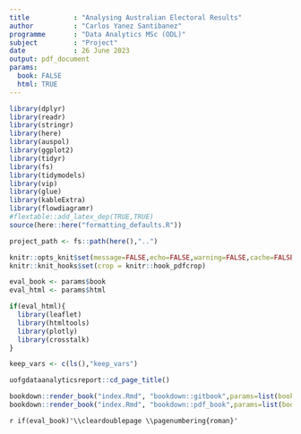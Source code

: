```yaml
--- 
title           : "Analysing Australian Electoral Results"
author          : "Carlos Yanez Santibanez"
programme       : "Data Analytics MSc (ODL)"
subject         : "Project"
date            : 26 June 2023
output: pdf_document
params:
  book: FALSE
  html: TRUE
---
```


```r
library(dplyr)
library(readr)
library(stringr)
library(here)
library(auspol)
library(ggplot2)
library(tidyr)
library(fs)
library(tidymodels)
library(vip)
library(glue)
library(kableExtra)
library(flowdiagramr)
#flextable::add_latex_dep(TRUE,TRUE)
source(here::here("formatting_defaults.R"))

project_path <- fs::path(here(),"..")

knitr::opts_knit$set(message=FALSE,echo=FALSE,warning=FALSE,cache=FALSE)
knitr::knit_hooks$set(crop = knitr::hook_pdfcrop)

eval_book <- params$book
eval_html <- params$html

if(eval_html){
  library(leaflet)
  library(htmltools)
  library(plotly)
  library(crosstalk)
}

keep_vars <- c(ls(),"keep_vars")


```

```r
uofgdataanalyticsreport::cd_page_title()
```
 

```r
bookdown::render_book("index.Rmd", "bookdown::gitbook",params=list(book=FALSE,html=TRUE))
bookdown::render_book("index.Rmd", "bookdown::pdf_book",params=list(book=TRUE,html=FALSE))


```

`r if(eval_book)'\\cleardoublepage \\pagenumbering{roman}'`

